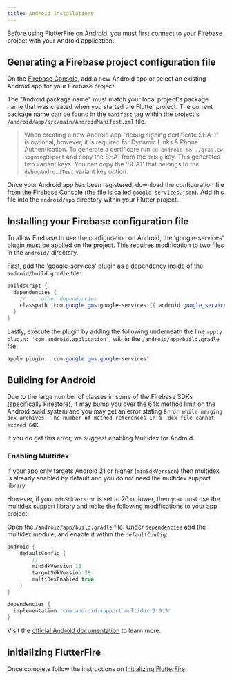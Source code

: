 ```yaml
---
title: Android Installations
---
```


Before using FlutterFire on Android, you must first connect to your Firebase project with your Android application.

## Generating a Firebase project configuration file

On the [Firebase Console](https://console.firebase.google.com/project/_/overview), add a new Android app or select an
existing Android app for your Firebase project.

The "Android package name" must match your local project's package name that was created when you started the
Flutter project. The current package name can be found in the `manifest` tag within the project's
`/android/app/src/main/AndroidManifest.xml` file.

> When creating a new Android app "debug signing certificate SHA-1" is optional, however, it is required for Dynamic Links
> & Phone Authentication. To generate a certificate run `cd android && ./gradlew signingReport` and copy the SHA1 from
> the `debug` key. This generates two variant keys. You can copy the 'SHA1' that belongs to the `debugAndroidTest` variant key option.

Once your Android app has been registered, download the configuration file from the Firebase Console (the file is called
`google-services.json`). Add this file into the `android/app` directory within your Flutter project.

## Installing your Firebase configuration file

To allow Firebase to use the configuration on Android, the 'google-services' plugin must be applied on the project. This requires
modification to two files in the `android/` directory.

First, add the 'google-services' plugin as a dependency inside of the `android/build.gradle` file:

```java {4} title="android/build.gradle"
buildscript {
  dependencies {
    // ... other dependencies
    classpath 'com.google.gms:google-services:{{ android.google_services }}'
  }
}
```

Lastly, execute the plugin by adding the following underneath the line `apply plugin: 'com.android.application'`, within
the `/android/app/build.gradle` file:

```java title="android/app/build.gradle"
apply plugin: 'com.google.gms.google-services'
```

## Building for Android

Due to the large number of classes in some of the Firebase SDKs (specifically Firestore), it may bump you over the 64k method limit on the Android
 build system and you may get an error stating `Error while merging dex archives: The number of method references in a .dex file cannot exceed 64K`.

If you do get this error, we suggest enabling Multidex for Android.

### Enabling Multidex

If your app only targets Android 21 or higher (`minSdkVersion`) then multidex is already enabled by default and you do not need the multidex support library.

However, if your `minSdkVersion` is set to 20 or lower, then you must use the multidex support library and make the following modifications to your app project:

Open the `/android/app/build.gradle` file.  Under `dependencies` add the multidex module, and enable it within
the `defaultConfig`:

```groovy highlight={6,11}
android {
    defaultConfig {
        // ...
        minSdkVersion 16
        targetSdkVersion 28
        multiDexEnabled true
    }
}

dependencies {
  implementation 'com.android.support:multidex:1.0.3'
}
```

Visit the [official Android documentation](https://developer.android.com/studio/build/multidex#mdex-gradle) to learn more.

## Initializing FlutterFire

Once complete follow the instructions on [Initializing FlutterFire](../overview.mdx#initializing-flutterfire).
